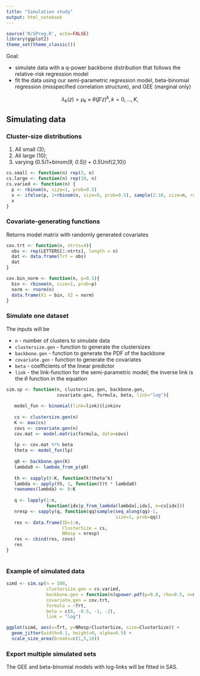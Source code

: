 ```yaml
---
title: "Simulation study"
output: html_notebook
---
```



```r
source('R/SPreg.R', echo=FALSE)
library(ggplot2)
theme_set(theme_classic())
```

Goal:

 * simulate data with a q-power backbone distribution that follows the relative-risk regression model
 * fit the data using our semi-parametric regression model, beta-binomial regression (misspecified correlation structure), and GEE (marginal only)
 
 
$$
	\lambda_k(z) = {\mu_k} \times {\theta(\beta' z)^k}, k = 0, \dots, K,
$$

## Simulating data
### Cluster-size distributions

 1. All small (3); 
 2. All large (10); 
 3. varying (0.5*(1+binom(9, 0.5)) + 0.5*Unif(2,10))

```r
cs.small <- function(n) rep(3, n)
cs.large <- function(n) rep(10, n)
cs.varied <- function(n) {
  p <- rbinom(n, size=1, prob=0.5)
  x <- ifelse(p, 1+rbinom(n, size=9, prob=0.5), sample(2:10, size=n, replace=TRUE))
  x
}
```

### Covariate-generating functions

Returns model matrix with randomly generated covariates

```r
cov.trt <- function(n, ntrts=4){
  obs <- rep(LETTERS[1:ntrts], length = n)
  dat <- data.frame(Trt = obs)
  dat
}

cov.bin_norm <- function(n, p=0.5){
  bin <- rbinom(n, size=1, prob=p)
  norm <- rnorm(n)
  data.frame(X1 = bin, X2 = norm)
}
```

### Simulate one dataset

The inputs will be

 * `n` - number of clusters to simulate data
 * `clustersize.gen` - function to generate the clustersizes
 * `backbone.gen` - function to generate the PDF of the backbone
 * `covariate.gen` - function to generate the covariates
 * `beta` - coefficients of the linear predictor
 * `link` - the link-function for the semi-parametric model; the inverse link is the $\theta$ function in the equation

```r
sim.sp <- function(n, clustersize.gen, backbone.gen, 
                   covariate.gen, formula, beta, link="log"){
  
   model_fun <- binomial(link=link)$linkinv
   
   cs <- clustersize.gen(n)
   K <- max(cs)
   covs <- covariate.gen(n)
   cov.mat <- model.matrix(formula, data=covs)
   
   lp <- cov.mat %*% beta
   theta <- model_fun(lp)
   
   q0 <- backbone.gen(K)
   lambda0 <- lambda_from_p(q0)
   
   th <- sapply(0:K, function(k)theta^k)
   lambda <- apply(th, 1, function(t)t * lambda0)
   rownames(lambda) <- 0:K
   
   q <- lapply(1:n,
               function(idx)p_from_lambda(lambda[,idx], n=cs[idx]))
   nresp <- sapply(q, function(qq)sample(seq_along(qq)-1, 
                                         size=1, prob=qq))
   res <- data.frame(ID=1:n,
                     ClusterSize = cs,
                     NResp = nresp)
   res <- cbind(res, covs)
   res
}   
  
```

 
### Example of simulated data

```r
simd <- sim.sp(n = 100,
               clustersize.gen = cs.varied,
               backbone.gen = function(n)qpower.pdf(p=0.8, rho=0.5, n=n),
               covariate.gen = cov.trt,
               formula = ~Trt,
               beta = c(0, -0.5, -1, -2),
               link = "log")

ggplot(simd, aes(x=Trt, y=NResp/ClusterSize, size=ClusterSize)) +
  geom_jitter(width=0.1, height=0, alpha=0.5) +
  scale_size_area(breaks=c(1,5,10))
```

### Export multiple simulated sets

The GEE and beta-binomial models with log-links will be fitted in SAS. 